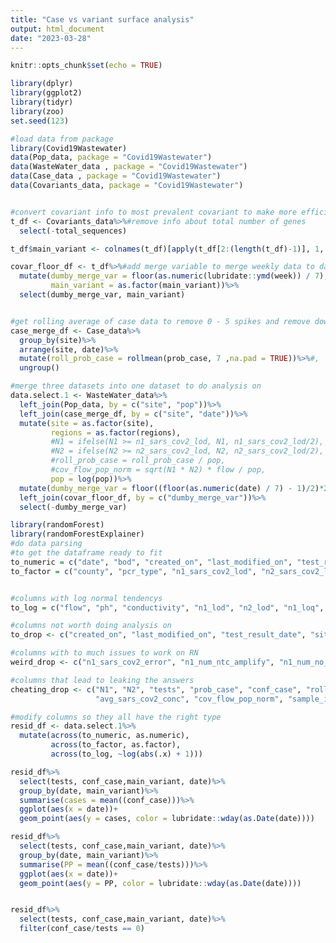 ```yaml
---
title: "Case vs variant surface analysis"
output: html_document
date: "2023-03-28"
---
```


```r
knitr::opts_chunk$set(echo = TRUE)
```

```r
library(dplyr)
library(ggplot2)
library(tidyr)
library(zoo)
set.seed(123)
```

```r
#load data from package
library(Covid19Wastewater)
data(Pop_data, package = "Covid19Wastewater")
data(WasteWater_data , package = "Covid19Wastewater")
data(Case_data , package = "Covid19Wastewater")
data(Covariants_data, package = "Covid19Wastewater")


#convert covariant info to most prevalent covariant to make more efficient
t_df <- Covariants_data%>%#remove info about total number of genes
  select(-total_sequences)

t_df$main_variant <- colnames(t_df)[apply(t_df[2:(length(t_df)-1)], 1, which.max)]#add column saying max value

covar_floor_df <- t_df%>%#add merge variable to merge weekly data to daily+ data
  mutate(dumby_merge_var = floor(as.numeric(lubridate::ymd(week)) / 7),
         main_variant = as.factor(main_variant))%>%
  select(dumby_merge_var, main_variant)


#get rolling average of case data to remove 0 - 5 spikes and remove dow effect
case_merge_df <- Case_data%>%
  group_by(site)%>%
  arrange(site, date)%>%
  mutate(roll_prob_case = rollmean(prob_case, 7 ,na.pad = TRUE))%>%#,
  ungroup()

#merge three datasets into one dataset to do analysis on
data.select.1 <- WasteWater_data%>%
  left_join(Pop_data, by = c("site", "pop"))%>%
  left_join(case_merge_df, by = c("site", "date"))%>%
  mutate(site = as.factor(site),
         regions = as.factor(regions),
         #N1 = ifelse(N1 >= n1_sars_cov2_lod, N1, n1_sars_cov2_lod/2),
         #N2 = ifelse(N2 >= n2_sars_cov2_lod, N2, n2_sars_cov2_lod/2),
         #roll_prob_case = roll_prob_case / pop,
         #cov_flow_pop_norm = sqrt(N1 * N2) * flow / pop,
         pop = log(pop))%>%
  mutate(dumby_merge_var = floor((floor(as.numeric(date) / 7) - 1)/2)*2 + 1 )%>%
  left_join(covar_floor_df, by = c("dumby_merge_var"))%>%
  select(-dumby_merge_var)

```


```r
library(randomForest)
library(randomForestExplainer)
#do data parsing
#to get the dataframe ready to fit
to_numeric = c("date", "bod", "created_on", "last_modified_on", "test_result_date", "sample_collect_time")
to_factor = c("county", "pcr_type", "n1_sars_cov2_lod", "n2_sars_cov2_lod", "lab_submitter")


#columns with log normal tendencys
to_log = c("flow", "ph", "conductivity", "n1_lod", "n2_lod", "n1_loq", "n2_loq", "capacity_mgd", "PMMoV")

#columns not worth doing analysis on
to_drop <- c("created_on", "last_modified_on", "test_result_date", "site", "county")

#columns with to much issues to work on RN
weird_drop <- c("n1_sars_cov2_error", "n1_num_ntc_amplify", "n1_num_no_target_control", "n2_sars_cov2_error", "n2_num_ntc_amplify", "n2_num_no_target_control", "zipcode")

#columns that lead to leaking the answers
cheating_drop <- c("N1", "N2", "tests", "prob_case", "conf_case", "roll_prob_case",
                   "avg_sars_cov2_conc", "cov_flow_pop_norm", "sample_id")

#modify columns so they all have the right type
resid_df <- data.select.1%>%
  mutate(across(to_numeric, as.numeric),
         across(to_factor, as.factor),
         across(to_log, ~log(abs(.x) + 1)))
```


```r
resid_df%>%
  select(tests, conf_case,main_variant, date)%>%
  group_by(date, main_variant)%>%
  summarise(cases = mean((conf_case)))%>%
  ggplot(aes(x = date))+
  geom_point(aes(y = cases, color = lubridate::wday(as.Date(date))))

resid_df%>%
  select(tests, conf_case,main_variant, date)%>%
  group_by(date, main_variant)%>%
  summarise(PP = mean((conf_case/tests)))%>%
  ggplot(aes(x = date))+
  geom_point(aes(y = PP, color = lubridate::wday(as.Date(date))))


resid_df%>%
  select(tests, conf_case,main_variant, date)%>%
  filter(conf_case/tests == 0)
``` 